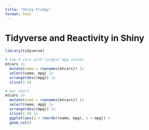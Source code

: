 ```yaml
---
title: "Shiny Friday"
format: html
---
```


# Tidyverse and Reactivity in Shiny

```r
library(tidyverse)
```

```r
# top-5 cars with largest mpg values
mtcars |>
  mutate(name = rownames(mtcars)) |>
  select(name, mpg) |>
  arrange(desc(mpg)) |>
  slice(1:5)
```

```r
# bar chart
mtcars |>
  mutate(name = rownames(mtcars)) |>
  select(name, mpg) |>
  arrange(desc(mpg)) |>
  slice(1:5) |>
  ggplot(aes(y = reorder(name, mpg), x = mpg)) +
  geom_col()
```

